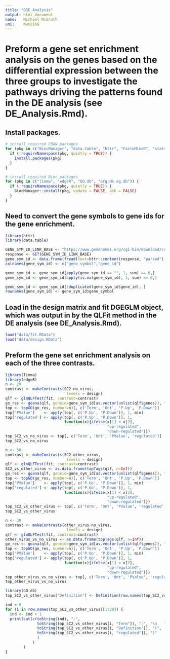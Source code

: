 ```yaml
---
title: "GSE_Analysis"
output: html_document
name:   Michael McGrath
uni:    mwm2166
---
```


# Preform a gene set enrichment analysis on the genes based on the differential expression between the three groups to investigate the pathways driving the patterns found in the DE analysis (see DE_Analysis.Rmd).

## Install packages.

```r
# install required CRAN packages
for (pkg in c("BiocManager", "data.table", "httr", "FactoMineR", "statmod")) {
  if (!requireNamespace(pkg, quietly = TRUE)) {
    install.packages(pkg)
  }
}

# install required Bioc packages
for (pkg in c("limma", "edgeR", "GO.db", "org.Hs.eg.db")) {
  if (!requireNamespace(pkg, quietly = TRUE)) {
    BiocManager::install(pkg, update = FALSE, ask = FALSE)
  }
}
```

## Need to convert the gene symbols to gene ids for the gene enrichment.

```r
library(httr)
library(data.table)

GENE_SYM_ID_LINK_BASE <- "https://www.genenames.org/cgi-bin/download/custom?col=gd_app_sym&col=gd_pub_eg_id&status=Approved&hgnc_dbtag=on&order_by=gd_app_sym_sort&format=text&submit=submit"
response <- GET(GENE_SYM_ID_LINK_BASE)
gene_sym_id <- data.frame(fread(text=httr::content(response, "parsed"), header=TRUE))
colnames(gene_sym_id) <- c("gene_symbol","gene_id")

gene_sym_id <- gene_sym_id[apply(gene_sym_id == "", 1, sum) == 0,]
gene_sym_id <- gene_sym_id[apply(is.na(gene_sym_id), 1, sum) == 0,]

gene_sym_id <- gene_sym_id[!duplicated(gene_sym_id$gene_id), ]
rownames(gene_sym_id) <- gene_sym_id$gene_symbol
```

## Load in the design matrix and fit DGEGLM object, which was output in by the QLFit method in the DE analysis (see DE_Analysis.Rmd).

```r
load("data/fit.RData")
load("data/design.RData")
```

## Preform the gene set enrichment analysis on each of the three contrasts.

```r
library(limma)
library(edgeR)
n <- 20
contrast <- makeContrasts(SC2-no_virus, 
                           levels = design)
qlf <- glmQLFTest(fit, contrast=contrast)
go_res <- goana(qlf, geneid=gene_sym_id[as.vector(unlist(qlf$genes)), "gene_id"])
top <- topGO(go_res, number=n)[, c('Term', 'Ont', 'P.Up', 'P.Down')]
top['PValue']    <- apply(top[, c('P.Up', 'P.Down')], 1, min)
top['regulated'] <- apply(top[, c('P.Up', 'P.Down')], 1,
                          function(x){ifelse(x[1] < x[2],
                                             "up-regulated",
                                             "down-regulated")})
top_SC2_vs_no_virus <- top[, c('Term', 'Ont', 'PValue', 'regulated')]
top_SC2_vs_no_virus
```

```r
n <- 50
contrast <- makeContrasts(SC2-other_virus, 
                           levels = design)
qlf <- glmQLFTest(fit, contrast=contrast)
SC2_vs_other_virus <- as.data.frame(topTags(qlf, n=Inf))
go_res <- goana(qlf, geneid=gene_sym_id[as.vector(unlist(qlf$genes)), "gene_id"])
top <- topGO(go_res, number=n)[, c('Term', 'Ont', 'P.Up', 'P.Down')]
top['PValue']    <- apply(top[, c('P.Up', 'P.Down')], 1, min)
top['regulated'] <- apply(top[, c('P.Up', 'P.Down')], 1,
                          function(x){ifelse(x[1] < x[2],
                                             "up-regulated",
                                             "down-regulated")})
top_SC2_vs_other_virus <- top[, c('Term', 'Ont', 'PValue', 'regulated')]
top_SC2_vs_other_virus
```

```r
n <- 30
contrast <- makeContrasts(other_virus-no_virus, 
                           levels = design)
qlf <- glmQLFTest(fit, contrast=contrast)
other_virus_vs_no_virus <- as.data.frame(topTags(qlf, n=Inf))
go_res <- goana(qlf, geneid=gene_sym_id[as.vector(unlist(qlf$genes)), "gene_id"])
top <- topGO(go_res, number=n)[, c('Term', 'Ont', 'P.Up', 'P.Down')]
top['PValue']    <- apply(top[, c('P.Up', 'P.Down')], 1, min)
top['regulated'] <- apply(top[, c('P.Up', 'P.Down')], 1,
                          function(x){ifelse(x[1] < x[2],
                                             "up-regulated",
                                             "down-regulated")})
top_other_virus_vs_no_virus <- top[, c('Term', 'Ont', 'PValue', 'regulated')]
top_other_virus_vs_no_virus
```

```r
library(GO.db)
top_SC2_vs_other_virus["Definition"] <- Definition(row.names(top_SC2_vs_other_virus))
```

```r
ind = 0
for (i in row.names(top_SC2_vs_other_virus)[1:20]) {
  ind <- ind + 1
  print(cat(c(toString(ind), ":",
              toString(top_SC2_vs_other_virus[i, "Term"]), ":", "\n   ",
              toString(top_SC2_vs_other_virus[i, "Definition"]), "(",
              toString(top_SC2_vs_other_virus[i, "regulated"]), ")"
              )
            )
        )
}
```
